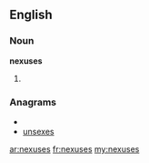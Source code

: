 ==English==

===Noun===
'''nexuses'''

# {{plural of|[[nexus]]}}

===Anagrams===
* {{alphagram|eenssux}}
* [[unsexes#English|unsexes]]

[[ar:nexuses]]
[[fr:nexuses]]
[[my:nexuses]]